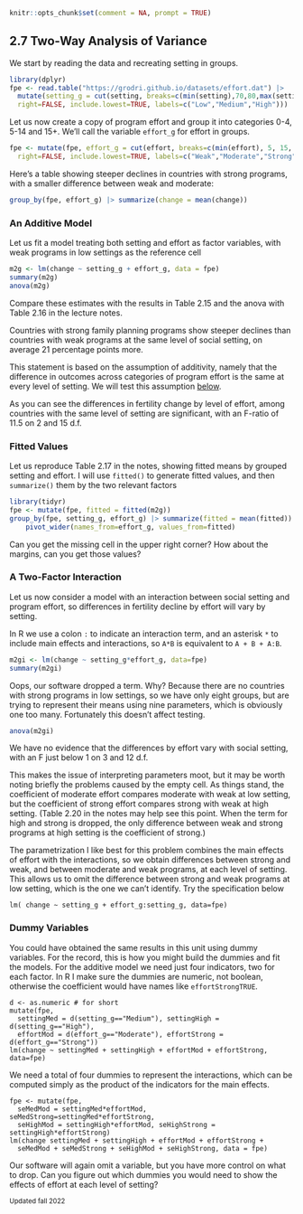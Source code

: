
```r
knitr::opts_chunk$set(comment = NA, prompt = TRUE)
```

## 2.7 Two-Way Analysis of Variance {#c2s7 .first}

We start by reading the data and recreating setting in groups.

```r
library(dplyr)
fpe <- read.table("https://grodri.github.io/datasets/effort.dat") |>
  mutate(setting_g = cut(setting, breaks=c(min(setting),70,80,max(setting)),
  right=FALSE, include.lowest=TRUE, labels=c("Low","Medium","High")))	
```

Let us now create a copy of program effort and group it into categories
0-4, 5-14 and 15+. We'll call the variable `effort_g` for effort in groups.

```r
fpe <- mutate(fpe, effort_g = cut(effort, breaks=c(min(effort), 5, 15, max(effort)),
  right=FALSE, include.lowest=TRUE, labels=c("Weak","Moderate","Strong")))
```

Here's a table showing steeper declines in countries with strong
programs, with a smaller difference between weak and moderate:

```r
group_by(fpe, effort_g) |> summarize(change = mean(change))
```

### An Additive Model

Let us fit a model treating both setting and effort as factor variables,
with weak programs in low settings as the reference cell

```r
m2g <- lm(change ~ setting_g + effort_g, data = fpe)
summary(m2g)
anova(m2g)
```

Compare these estimates with the results in Table 2.15 and the anova
with Table 2.16 in the lecture notes.

Countries with strong family planning programs show steeper declines
than countries with weak programs at the same level of social setting,
on average 21 percentage points more.

This statement is based on the assumption of additivity, namely that the
difference in outcomes across categories of program effort is the same
at every level of setting. We will test this assumption [below](#2wayi).

As you can see the differences in fertility change by level of effort,
among countries with the same level of setting are significant, with an
F-ratio of 11.5 on 2 and 15 d.f.

### Fitted Values

Let us reproduce Table 2.17 in the notes, showing fitted means by grouped
setting and effort. I will use
`fitted()` to generate fitted values, and then `summarize()` them
by the two relevant factors

```r
library(tidyr)
fpe <- mutate(fpe, fitted = fitted(m2g)) 
group_by(fpe, setting_g, effort_g) |> summarize(fitted = mean(fitted)) |>
	pivot_wider(names_from=effort_g, values_from=fitted)
```

Can you get the missing cell in the upper right corner? How about the
margins, can you get those values?

### A Two-Factor Interaction

Let us now consider a model with an interaction between social setting
and program effort, so differences in fertility decline by effort will
vary by setting.

In R we use a colon `:` to indicate an interaction term, and an asterisk
`*` to include main effects and interactions, so `A*B` is equivalent to
`A + B + A:B`.

```r
m2gi <- lm(change ~ setting_g*effort_g, data=fpe)
summary(m2gi)
```

Oops, our software dropped a term. Why? Because there are no countries with
strong programs in low settings, so we have only eight groups, but are
trying to represent their means using nine parameters, which is
obviously one too many. Fortunately this doesn't affect testing.

```r
anova(m2gi)
```

We have no evidence that the differences by effort vary with social
setting, with an F just below 1 on 3 and 12 d.f.

This makes the issue of interpreting parameters moot, but it may be
worth noting briefly the problems caused by the empty cell. As things
stand, the coefficient of moderate effort compares moderate with weak at
low setting, but the coefficient of strong effort compares strong with
weak at high setting. (Table 2.20 in the notes may help see this point.
When the term for high and strong is dropped, the only difference
between weak and strong programs at high setting is the coefficient of
strong.)

The parametrization I like best for this problem combines the main
effects of effort with the interactions, so we obtain differences
between strong and weak, and between moderate and weak programs, at each
level of setting. This allows us to omit the difference between strong
and weak programs at low setting, which is the one we can't identify.
Try the specification below

```
lm( change ~ setting_g + effort_g:setting_g, data=fpe)
```

### Dummy Variables

You could have obtained the same results in this unit using dummy variables.
For the record, this is how you might build the dummies and fit the models.
For the additive model we need just four indicators, two for each factor.
In R I make sure the dummies are numeric, not boolean, otherwise the
coefficient would have names like `effortStrongTRUE`.

```
d <- as.numeric # for short
mutate(fpe, 
  settingMed = d(setting_g=="Medium"), settingHigh = d(setting_g=="High"),
  effortMod = d(effort_g=="Moderate"), effortStrong = d(effort_g=="Strong"))
lm(change ~ settingMed + settingHigh + effortMod + effortStrong, data=fpe)
```

We need a total of four dummies to represent the interactions, which can
be computed simply as the product of the indicators for the main effects.

```
fpe <- mutate(fpe, 
  seMedMod = settingMed*effortMod, seMedStrong=settingMed*effortStrong,
  seHighMod = settingHigh*effortMod, seHighStrong = settingHigh*effortStrong)
lm(change settingMed + settingHigh + effortMod + effortStrong + 
  seMedMod + seMedStrong + seHighMod + seHighStrong, data = fpe)
```

Our software will again omit a variable, but you have more control on what to drop.
Can you figure out which dummies you would need to show the effects of effort at
each level of setting?

<small>Updated fall 2022</small>
